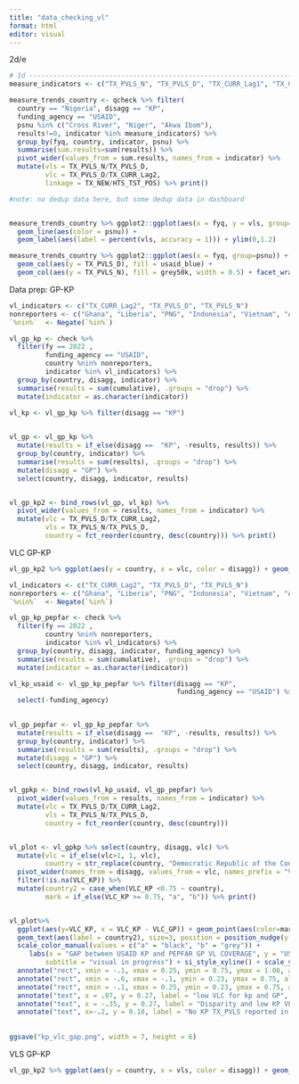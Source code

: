 ```yaml
---
title: "data_checking_vl"
format: html
editor: visual
---
```


2d/e

```r
# 1d ----------------------------------------------------------------------
measure_indicators <- c("TX_PVLS_N", "TX_PVLS_D", "TX_CURR_Lag1", "TX_CURR_Lag2", "HTS_TST_POS", "TX_NEW", "HTS_TST_NEG", "PrEP_NEW")

measure_trends_country <- qcheck %>% filter(
  country == "Nigeria", disagg == "KP", 
  funding_agency == "USAID",
  psnu %in% c("Cross River", "Niger", "Akwa Ibom"),
  results!=0, indicator %in% measure_indicators) %>%
  group_by(fyq, country, indicator, psnu) %>%
  summarise(sum.results=sum(results)) %>%
  pivot_wider(values_from = sum.results, names_from = indicator) %>%
  mutate(vls = TX_PVLS_N/TX_PVLS_D,
         vlc = TX_PVLS_D/TX_CURR_Lag2,
         linkage = TX_NEW/HTS_TST_POS) %>% print()

#note: no dedup data here, but some dedup data in dashboard


measure_trends_country %>% ggplot2::ggplot(aes(x = fyq, y = vls, group=psnu)) +
  geom_line(aes(color = psnu)) +
  geom_label(aes(label = percent(vls, accuracy = 1))) + ylim(0,1.2)

measure_trends_country %>% ggplot2::ggplot(aes(x = fyq, group=psnu)) +
  geom_col(aes(y = TX_PVLS_D), fill = usaid_blue) +
  geom_col(aes(y = TX_PVLS_N), fill = grey50k, width = 0.5) + facet_wrap(~psnu)
```

Data prep: GP-KP

```r
vl_indicators <- c("TX_CURR_Lag2", "TX_PVLS_D", "TX_PVLS_N")
nonreporters <- c("Ghana", "Liberia", "PNG", "Indonesia", "Vietnam", "Angola")
`%nin%`  <- Negate(`%in%`)

vl_gp_kp <- check %>%
  filter(fy == 2022 ,
         funding_agency == "USAID", 
         country %nin% nonreporters,
         indicator %in% vl_indicators) %>% 
  group_by(country, disagg, indicator) %>%
  summarise(results = sum(cumulative), .groups = "drop") %>%
  mutate(indicator = as.character(indicator)) 

vl_kp <- vl_gp_kp %>% filter(disagg == "KP")
  

vl_gp <- vl_gp_kp %>% 
  mutate(results = if_else(disagg ==  "KP", -results, results)) %>%
  group_by(country, indicator) %>%
  summarise(results = sum(results), .groups = "drop") %>%
  mutate(disagg = "GP") %>% 
  select(country, disagg, indicator, results)


vl_gp_kp2 <- bind_rows(vl_gp, vl_kp) %>% 
  pivot_wider(values_from = results, names_from = indicator) %>%
  mutate(vlc = TX_PVLS_D/TX_CURR_Lag2,
         vls = TX_PVLS_N/TX_PVLS_D,
         country = fct_reorder(country, desc(country))) %>% print()
```

VLC GP-KP

```r

vl_gp_kp2 %>% ggplot(aes(y = country, x = vlc, color = disagg)) + geom_text(aes(label=scales::percent(vlc, accuracy = 1))) + scale_color_manual(values = c(KP = siei_blue, GP = grey60k)) 

```

```r
vl_indicators <- c("TX_CURR_Lag2", "TX_PVLS_D", "TX_PVLS_N")
nonreporters <- c("Ghana", "Liberia", "PNG", "Indonesia", "Vietnam", "Angola", "Philippines")
`%nin%`  <- Negate(`%in%`)

vl_gp_kp_pepfar <- check %>%
  filter(fy == 2022 ,
         country %nin% nonreporters,
         indicator %in% vl_indicators) %>% 
  group_by(country, disagg, indicator, funding_agency) %>%
  summarise(results = sum(cumulative), .groups = "drop") %>%
  mutate(indicator = as.character(indicator))

vl_kp_usaid <- vl_gp_kp_pepfar %>% filter(disagg == "KP", 
                                          funding_agency == "USAID") %>%
  select(-funding_agency)
  

vl_gp_pepfar <- vl_gp_kp_pepfar %>% 
  mutate(results = if_else(disagg ==  "KP", -results, results)) %>%
  group_by(country, indicator) %>%
  summarise(results = sum(results), .groups = "drop") %>%
  mutate(disagg = "GP") %>% 
  select(country, disagg, indicator, results)


vl_gpkp <- bind_rows(vl_kp_usaid, vl_gp_pepfar) %>% 
  pivot_wider(values_from = results, names_from = indicator) %>%
  mutate(vlc = TX_PVLS_D/TX_CURR_Lag2,
         vls = TX_PVLS_N/TX_PVLS_D,
         country = fct_reorder(country, desc(country))) 


vl_plot <- vl_gpkp %>% select(country, disagg, vlc) %>% 
  mutate(vlc = if_else(vlc>1, 1, vlc),
         country = str_replace(country, "Democratic Republic of the Congo", "DRC")) %>%
  pivot_wider(names_from = disagg, values_from = vlc, names_prefix = "VLC_") %>% 
  filter(!is.na(VLC_KP)) %>%
  mutate(country2 = case_when(VLC_KP <0.75 ~ country),
         mark = if_else(VLC_KP >= 0.75, "a", "b")) %>% print()


vl_plot%>% 
  ggplot(aes(y=VLC_KP, x = VLC_KP - VLC_GP)) + geom_point(aes(color=mark), show.legend = FALSE) + 
  geom_text(aes(label = country2), size=3, position = position_nudge(y = -0.023)) +
  scale_color_manual(values = c("a" = "black", "b" = "grey")) + 
     labs(x = "GAP between USAID KP and PEPFAR GP VL COVERAGE", y = "USAID KP VL COVERAGE", title = "USAID KP Viral Load Coverage compared to PEPFAR GP totals",
         subtitle = "visual in progress") + si_style_xyline() + scale_y_continuous(labels = scales::percent, breaks=seq(.25, 1, 0.25),) +   
  annotate("rect", xmin = -.1, xmax = 0.25, ymin = 0.75, ymax = 1.08, alpha = .1,fill = scooter) +  
  annotate("rect", xmin = -.6, xmax = -.1, ymin = 0.23, ymax = 0.75, alpha = .1,fill = old_rose) + annotate("rect", xmin = -.6, xmax = -.1, ymin = 0.75, ymax = 1.08, alpha = .1,fill = golden_sand) +   
  annotate("rect", xmin = -.1, xmax = 0.25, ymin = 0.23, ymax = 0.75, alpha = .1,fill = burnt_sienna) + 
  annotate("text", x = .07, y = 0.27, label = "low VLC for kp and GP", size =3.5) + 
  annotate("text", x = -.35, y = 0.27, label = "Disparity and low KP VLC", size =3.5) + annotate("text", x = -.35, y = 1.05, label = "Disparity but medium KP VLC", size =3.5) + annotate("text", x = 0.07, y = 1.05, label = "Medium to high KP VLC", size =3.5)  +
  annotate("text", x=-.2, y = 0.18, label = "No KP TX_PVLS reported in Ghana, Liberia, Indonesia, PNG, Vietnam", color = old_rose)
  
  
ggsave("kp_vlc_gap.png", width = 7, height = 6)

```

VLS GP-KP

```r
vl_gp_kp2 %>% ggplot(aes(y = country, x = vls, color = disagg)) + geom_text(aes(label=scales::percent(vls, accuracy = 1))) + scale_color_manual(values = c(KP = siei_blue, GP = grey60k)) 
```
